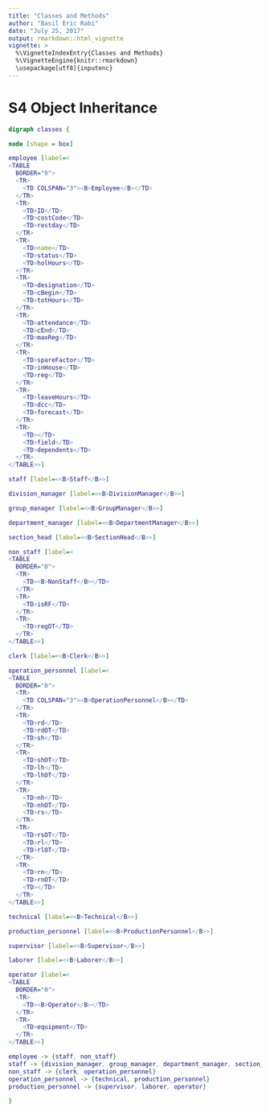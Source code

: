 ```yaml
---
title: "Classes and Methods"
author: "Basil Eric Rabi"
date: "July 25, 2017"
output: rmarkdown::html_vignette
vignette: >
  %\VignetteIndexEntry{Classes and Methods}
  %\VignetteEngine{knitr::rmarkdown}
  \usepackage[utf8]{inputenc}
---
```


# S4 Object Inheritance
```dot
digraph classes {

node [shape = box]

employee [label=<
<TABLE
  BORDER="0">
  <TR>
    <TD COLSPAN="3"><B>Employee</B></TD>
  </TR>
  <TR>
    <TD>ID</TD>
    <TD>costCode</TD>
    <TD>restday</TD>
  </TR>
  <TR>
    <TD>name</TD>
    <TD>status</TD>
    <TD>holHours</TD>
  </TR>
  <TR>
    <TD>designation</TD>
    <TD>cBegin</TD>
    <TD>totHours</TD>
  </TR>
  <TR>
    <TD>attendance</TD>
    <TD>cEnd</TD>
    <TD>maxReg</TD>
  </TR>
  <TR>
    <TD>spareFactor</TD>
    <TD>inHouse</TD>
    <TD>reg</TD>
  </TR>
  <TR>
    <TD>leaveHours</TD>
    <TD>dcc</TD>
    <TD>forecast</TD>
  </TR>
  <TR>
    <TD></TD>
    <TD>field</TD>
    <TD>dependents</TD>
  </TR>
</TABLE>>]

staff [label=<<B>Staff</B>>]

division_manager [label=<<B>DivisionManager</B>>]

group_manager [label=<<B>GroupManager</B>>]

department_manager [label=<<B>DepartmentManager</B>>]

section_head [label=<<B>SectionHead</B>>]

non_staff [label=<
<TABLE 
  BORDER="0">
  <TR>
    <TD><B>NonStaff</B></TD>
  </TR>
  <TR>
    <TD>isRF</TD>
  </TR>
  <TR>
    <TD>regOT</TD>
  </TR>
</TABLE>>]

clerk [label=<<B>Clerk</B>>]

operation_personnel [label=<
<TABLE
  BORDER="0">
  <TR>
    <TD COLSPAN="3"><B>OperationPersonnel</B></TD>
  </TR>
  <TR>
    <TD>rd</TD>
    <TD>rdOT</TD>
    <TD>sh</TD>
  </TR>
  <TR>
    <TD>shOT</TD>
    <TD>lh</TD>
    <TD>lhOT</TD>
  </TR>
  <TR>
    <TD>nh</TD>
    <TD>nhOT</TD>
    <TD>rs</TD>
  </TR>
  <TR>
    <TD>rsOT</TD>
    <TD>rl</TD>
    <TD>rlOT</TD>
  </TR>
  <TR>
    <TD>rn</TD>
    <TD>rnOT</TD>
    <TD></TD>
  </TR>
</TABLE>>]

technical [label=<<B>Technical</B>>]

production_personnel [label=<<B>ProductionPersonnel</B>>]

supervisor [label=<<B>Supervisor</B>>]

laborer [label=<<B>Laborer</B>>]

operator [label=<
<TABLE
  BORDER="0">
  <TR>
    <TD><B>Operator</B></TD>
  </TR>
  <TR>
    <TD>equipment</TD>
  </TR>
</TABLE>>]

employee -> {staff, non_staff}
staff -> {division_manager, group_manager, department_manager, section_head}
non_staff -> {clerk, operation_personnel}
operation_personnel -> {technical, production_personnel}
production_personnel -> {supervisor, laborer, operator}

}
```

